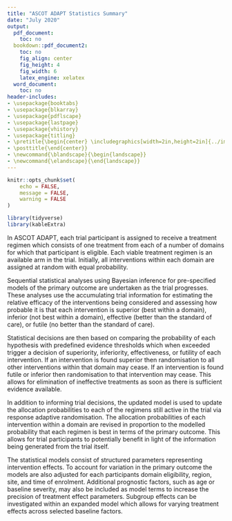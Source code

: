 ```yaml
---
title: "ASCOT ADAPT Statistics Summary"
date: "July 2020"
output:
  pdf_document:
    toc: no
  bookdown::pdf_document2:
    toc: no
    fig_align: center
    fig_height: 4
    fig_width: 6
    latex_engine: xelatex
  word_document:
    toc: no
header-includes:
- \usepackage{booktabs}
- \usepackage{blkarray}
- \usepackage{pdflscape}
- \usepackage{lastpage}
- \usepackage{vhistory}
- \usepackage{titling}
- \pretitle{\begin{center} \includegraphics[width=2in,height=2in]{../image.jpg}\LARGE\\}
- \posttitle{\end{center}}
- \newcommand{\blandscape}{\begin{landscape}}
- \newcommand{\elandscape}{\end{landscape}}
---
```


```r
knitr::opts_chunk$set(
	echo = FALSE,
	message = FALSE,
	warning = FALSE
)

library(tidyverse)
library(kableExtra)
```

In ASCOT ADAPT, each trial participant is assigned to receive a treatment regimen which consists of one treatment from each of a number of domains for which that participant is eligible. 
Each viable treatment regimen is an available arm in the trial. 
Initially, all interventions within each domain are assigned at random with equal probability.

Sequential statistical analyses using Bayesian inference for pre-specified models of the primary outcome are undertaken as the trial progresses. 
These analyses use the accumulating trial information for estimating the relative efficacy of the interventions being considered and assessing how probable it is that each intervention is superior (best within a domain), inferior (not best within a domain), effective (better than the standard of care), or futile (no better than the standard of care).

Statistical decisions are then based on comparing the probability of each hypothesis with predefined evidence thresholds which when exceeded trigger a decision of superiority, inferiority, effectiveness, or futility of each intervention.
If an intervention is found superior then randomisation to all other interventions within that domain may cease.
If an intervention is found futile or inferior then randomisation to that intervention may cease.
This allows for elimination of ineffective treatments as soon as there is sufficient evidence available.

In addition to informing trial decisions, the updated model is used to update the allocation probabilities to each of the regimens still active in the trial via response adaptive randomisation.
The allocation probabilities of each intervention within a domain are revised in proportion to the modelled probability that each regimen is best in terms of the primary outcome.
This allows for trial participants to potentially benefit in light of the information being generated from the trial itself.

The statistical models consist of structured parameters representing intervention effects. 
To account for variation in the primary outcome the models are also adjusted for each participants domain eligibility, region, site, and time of enrolment.
Additional prognostic factors, such as age or baseline severity, may also be included as model terms to increase the precision of treatment effect parameters.
Subgroup effects can be investigated within an expanded model which allows for varying treatment effects across selected baseline factors.
